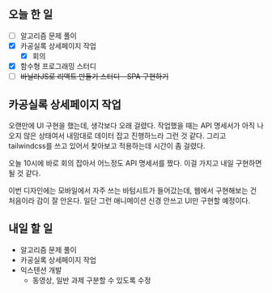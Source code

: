## 오늘 한 일

- [ ] 알고리즘 문제 풀이
- [x] 카공실록 상세페이지 작업
  - [x] 회의
- [x] 함수형 프로그래밍 스터디
- [ ] ~~바닐라JS로 리액트 만들기 스터디 - SPA 구현하기~~

## 카공실록 상세페이지 작업

오랜만에 UI 구현을 했는데, 생각보다 오래 걸렸다. 작업했을 때는 API 명세서가 아직 나오지 않은 상태여서 내맘대로 데이터 잡고 진행하느라 그런 것 같다. 그리고 tailwindcss를 쓰고 있어서 찾아보고 적용하는데 시간이 좀 걸렸다.

오늘 10시에 바로 회의 잡아서 어느정도 API 명세서를 짰다. 이걸 가지고 내일 구현하면 될 것 같다.

이번 디자인에는 모바일에서 자주 쓰는 바텀시트가 들어갔는데, 웹에서 구현해보는 건 처음이라 감이 잘 안온다. 일단 그런 애니메이션 신경 안쓰고 UI만 구현할 예정이다.

## 내일 할 일

- 알고리즘 문제 풀이
- 카공실록 상세페이지 작업
- 익스텐션 개발
  - 동영상, 일반 과제 구분할 수 있도록 수정

